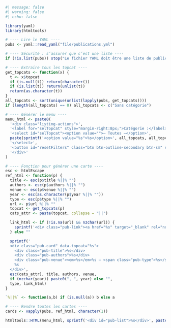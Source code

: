 ```{r}
#| message: false
#| warning: false
#| echo: false

library(yaml)
library(htmltools)

# ---- Lire le YAML ----
pubs <- yaml::read_yaml("file/publications.yml")

# ---- Sécurité : s’assurer que c’est une liste ----
if (!is.list(pubs)) stop("Le fichier YAML doit être une liste de publications (avec des - au début).")

# ---- Extraire tous les topcat ----
get_topcats <- function(x) {
  t <- x$topcat
  if (is.null(t)) return(character())
  if (is.list(t)) return(unlist(t))
  return(as.character(t))
}
all_topcats <- sort(unique(unlist(lapply(pubs, get_topcats))))
if (length(all_topcats) == 0) all_topcats <- c("Sans catégorie")

# ---- Générer le menu ----
menu_html <- paste0(
  '<div class="listing-actions">',
  '<label for="selTopcat" style="margin-right:8px;">Catégorie :</label>',
  '<select id="selTopcat"><option value="">— Toutes —</option>',
  paste(sprintf('<option value="%s">%s</option>', all_topcats, all_topcats), collapse = ""),
  '</select>',
  '<button id="resetFilters" class="btn btn-outline-secondary btn-sm" style="margin-left:8px;">Réinitialiser</button>',
  '</div>'
)

# ---- Fonction pour générer une carte ----
esc <- htmlEscape
ref_html <- function(p) {
  title <- esc(p$title %||% "")
  authors <- esc(p$authors %||% "")
  venue <- esc(p$venue %||% "")
  year <- esc(as.character(p$year %||% ""))
  type <- esc(p$type %||% "")
  url <- p$url %||% ""
  topcat <- get_topcats(p)
  cats_attr <- paste(topcat, collapse = "||")

  link_html <- if (!is.na(url) && nzchar(url)) {
    sprintf('<div class="pub-link"><a href="%s" target="_blank" rel="noopener">Lien vers la publication</a></div>', esc(url))
  } else ""

  sprintf('
  <div class="pub-card" data-topcat="%s">
    <div class="pub-title">%s</div>
    <div class="pub-authors">%s</div>
    <div class="pub-venue"><em>%s</em>%s — <span class="pub-type">%s</span></div>
    %s
  </div>',
  esc(cats_attr), title, authors, venue,
  if (nzchar(year)) paste0(", ", year) else "",
  type, link_html)
}

`%||%` <- function(a,b) if (is.null(a)) b else a

# ---- Rendre toutes les cartes ----
cards <- vapply(pubs, ref_html, character(1))

htmltools::HTML(menu_html, sprintf('<div id="pub-list">%s</div>', paste(cards, collapse="\n")))
```

```{=html}
<style>
.pub-card { padding: 12px 14px; border: 1px solid #eaeaea; border-radius: 10px; background: #fff; margin-bottom: 12px; }
.pub-title { font-size: 1.0rem; font-weight: 600; line-height: 1.3; margin-bottom: 4px; }
.pub-authors { color: #4a4a4a; margin-bottom: 2px; }
.pub-venue { color: #2f3b4a; margin-bottom: 6px; }
.pub-type { font-style: italic; color: #5a6a7a; }
.pub-link a { text-decoration: none; }
.listing-actions { margin: 10px 0 14px; }
</style>
```

```{=html}
<script>
window.addEventListener('DOMContentLoaded', function() {
  const select = document.getElementById('selTopcat');
  const reset  = document.getElementById('resetFilters');
  function getCats(card) {
    const raw = card.getAttribute('data-topcat') || '';
    return raw.split('||').map(s => s.trim()).filter(Boolean);
  }
  function applyFilter() {
    const wanted = (select?.value || '').trim();
    document.querySelectorAll('#pub-list .pub-card').forEach(card => {
      const show = !wanted || getCats(card).includes(wanted);
      card.style.display = show ? '' : 'none';
    });
  }
  if (select) select.addEventListener('change', applyFilter);
  if (reset)  reset.addEventListener('click', () => { select.value=''; applyFilter(); });
});
</script>
```
